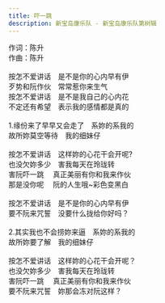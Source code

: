 ```yaml
---
title: 吓一跳
description: 新宝岛康乐队 - 新宝岛康乐队第树辑
---
```


作词：陈升<br />作曲：陈升<br /><br />按怎不爱讲话　是不是你的心内早有伊<br />歹势和阮作伙　常常惹你来生气<br />按怎不爱讲话　是不是我自己的心内花<br />不定还有希望　表示我的感情都是真的<br /><br />1.缘份来了早早又会走了　系妳的系我的<br />故所妳莫空等待　我的细妹仔<br /><br />按怎不爱讲话　这样妳的心花干会开呢?<br />也没欠妳多少　害我每天在玲珑转<br />害阮吓一跳　 真正美丽有你和我来作伙<br />那是没你呢　 阮的人生哦~彩色变黑白<br /><br />按怎不爱讲话　是不是你的心内早有伊<br />要不阮来咒誓　没要什么拢给你好吗？<br /><br />2.其实我也不会捞妳来逼　系妳的系我的<br />故所妳要了解　我的细妹仔<br /><br />按怎不爱讲话　这样妳的心花干会开呢？<br />也没欠妳多少　害我每天在玲珑转<br />害阮吓一跳　 真正美丽有你和我来作伙<br />要不阮来咒誓　妳那会冻对阮这样？